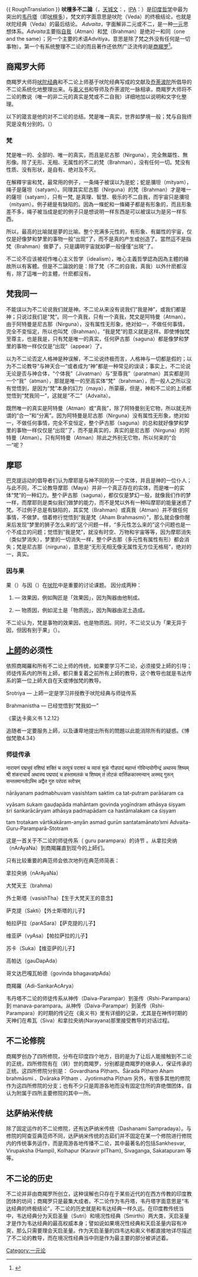 {{ RoughTranslation }}
{{IndicText}}
{{印度教}}
'''吠檀多不二論'''（{{lang-sa|{{IAST|'''Advaita Vedānta'''}}}}，[[天城文|天城文]]：{{Unicode|'''अद्वैत वेदान्त'''}}，[[IPA|IPA]]：{{IPA|/əd̪vait̪ə veːd̪ɑːnt̪ə/}}）是[[印度哲学|印度哲学]]中最为突出的[[韦丹塔|韦丹塔]]（即[[吠檀多|吠檀多]]），梵文{{IAST|Vedanta}}的字面意思是吠陀（Veda）的终极结论，也就是吠陀经典（Veda）的最后结论。 ''Advaita''，字面解非二元或不二，是一种[[一元论|一元]]思想体系。''Advaita''主要指[[自我|自我]]（Atman）和[[梵|梵]]（Brahman）是绝对一和同（one and the same）；另一个主要的术语Advitiya，意思是除了梵之外没有任何是一切事物）。第一个有系统整理不二论的而且著作还依然广泛流传的是[[商羯罗|商羯罗]]<ref>{{Cite book|title=On Hinduism|last=Doniger, Wendy|year=2013|isbn=978-9382277071|location=New Delhi|oclc=853310279}}</ref>。

== 商羯罗大师==
商羯罗大师将[[吠陀经典|吠陀经典]]和不二论上师基于吠陀经典写成的文献及[[乔荼波陀|乔荼波陀]]所倡导的不二论系统化地整理出来。与[[奥义书|奥义书]]和导师及乔荼波陀一脉相承，商羯罗大师将不二论的教说（唯一的非二元的真实是梵或不二自我）详细地加以说明和文字化整理。

以下的箴言是他的对不二论的总结。梵是唯一真实，世界如梦境一般；梵与自我终究是没有分别的。（''{{IAST|Brahma satyaṃ jagat mithyā, jīvo brahmaiva nāparah}}''）

=== 梵 ===
梵是唯一的、全部的、唯一的真实，而且是尼古那（Nirguna），完全無屬性、無形像。除了无形、无相、无属性的不二的梵（Brahman），没有任何一切。梵没有性质、没有形状，是自有、绝对及不灭。

在解釋宇宙和梵，最常用的例子，一条绳子被误以为是蛇；蛇是瀰坦（mityam），绳子是薩坦（satyam）。同理其实尼古那（Nirguna）的梵（Brahman）才是唯一的薩坦（satyam），只有一梵, 是真理、智慧、极乐的不二自我，而宇宙只是瀰坦（mityam）。例子總是有缺陷的。因為一條蛇和一條繩子都是有形象的，而且形象差不多，绳子被当成是蛇的例子只是想说明一样东西是可以被误以为是另一样东西。

所以，最高的比喻就是夢的比喻。整个充满多元性的，有形象、有屬性的宇宙，仅仅是好像梦和梦里的事物一般“出现”了，而不是真的产生或创造了。當然這不是指梵（Brahman）做夢了，只是講明宇宙就如夢一般僅僅“出現”了。

不二论不应该被视作唯心主义哲学（idealism），唯心主義哲學認為因為主體的緣故所以有客體。但是不二論說的是：除了梵（不二的自我，真我）以外什麽都沒有，除了這唯一的主體，什麽都沒有。

== 梵我同一 ==
不能误以为不二论说我们就是神。不二论从来没有说我们“我是神”，或我们都是神；只说过我们是“梵”。同一个真我，只有一个真我，梵文是阿特曼（Atman）。由于阿特曼是尼古那（Nirguna），没有属性无形象，绝对如一，不做任何事情，完全不变恒定，所以也叫梵（Brahman）。“我是梵”的意义就是这样。即使博伽梵至尊主，也是我是，只有梵是唯一的真实，任何萨古那（saguna）都是像梦和梦里的事物一样仅仅是“出现”（appear）了。

以为不二论否定人格神是种误解，不二论说终极而言，人格神与一切都是假的；以为不二论教导“与神天合一”或者成为“神”都是一种常见的误读；事实上，不二论说无论是否与神合体，“个体我”（Jivatman）与“至尊我”（paratman）其实都是同一个“我”（atman），那就是唯一的至高实体“梵”（brahman），而一般人之所以没有觉悟到，是因为“梵”本身的幻力（maya），所蒙蔽，但是，神和不二论的上师都觉悟到“梵我同一”，这就是“不二”（Advaita）。

既然唯一的真实是阿特曼（Atman）或“真我”，除了阿特曼别无它物，所以就无所谓的“合一”和“分离”。因为阿特曼是尼古那（Nirguna）没有属性无形象，绝对如一，不做任何事情，完全不变恒定，整个萨古那（saguna）的总和就好像梦和梦里的事物一样仅仅是“出现”了，而不是真实的，真实的是尼古那（Nirguna）的阿特曼（Atman）。只有阿特曼（Atman）除此之外别无它物，所以何来的“合一”呢？

== 摩耶 ==
巴克提运动的倡导者们认为摩耶是与神不同的另一个实体，并且是神的一位仆人；与此不同，不二论教导摩耶（Maya）并非一个真正存在的实体，而是唯一的实体“梵”的一种幻力。整个萨古那（saguna），都仅仅是梦幻一般，就像我们作的梦一样，而摩耶则是类似我们做梦的能力，而不是梵以外有一种叫摩耶的能量迷惑了梵。不过例子总是有缺陷的，其实梵（Brahman）或真我（Atman）并不做任何事情，不做梦。借着修行觉悟到“我是梵（Aham Brahmasmi）”，那么就会像你醒来后发现“梦里的狮子怎么来的”这个问题一样，“多元性怎么来的”这个问题也是一个不成立的问题；觉悟到“我是梵”，就没有时空、万物和宇宙等等，因为摩耶消失（类似梦消失），梦里的一切消失一样，整个萨古那（多元性有属性有形）都会消失；梵是尼古那（nirguna），意思是“无形无相无像无属性无方位无格局”，绝对的一，真实。

=== 因与果 ===
果（{{IAST|kārya}}）与因（{{IAST|kāraṇa}}）在[[吠陀|吠陀]]中是重要的讨论课题。 因分成两种：
# {{IAST|Nimitta kāraṇatva}} — 效果因，例如陶匠是「效果因」，因为陶器由他制成。
# {{IAST|Upādāna kāraṇatva}} — 物质因，例如泥土是「物质因」，因为陶器由泥土造成。

不二论认为，梵是事物的效果因，也是物质因。同时，不二论又认为「果无异于因，但因有别于果」（{{IAST|Kārya-kāraṇa ananyatva}}）。

== [[上師|上師]]的必须性 ==
依照商羯羅和所有不二论上师的传统，如果要学习不二论，必须接受上師的引导；师徒传系内的所有上師，都只重复着之前所有上師的教导，这个教导也就是韦达传系的第一位上師大自在天或博伽梵的教导。

Srotriya — 上師一定是学习并授教于吠陀经典与师徒传系

Brahmanistha — 已经觉悟到“梵我如一”

《蒙达卡奥义书 1.2.12》

追随者一定要服务上師，以及谦卑地提出所有的問題以此能消除所有的疑惑。《博伽梵歌4.34》

=== 师徒传承 ===

नारायणं पद्मभुवं वशिष्ठं शक्तिं च तत्पुत्रं पराशरं च व्यासं शुकं गौडपादं महान्तं गोविन्दयोगीन्द्रं अथास्य शिष्यम्
श्री शंकराचार्यं अथास्य पद्मपादं च हस्तामलकं च शिष्यम् तं तोटकं वार्त्तिककारमन्यान् अस्मद् गुरून् सन्ततमानतोऽस्मि
अद्वैत गुरु परंपरा स्तोत्रम्

nārāyanam padmabhuvam vasishtam saktim ca tat-putram parāśaram ca

vyāsam śukam gauḍapāda mahāntam govinda yogīndram athāsya śiṣyam
śri śankarācāryam athāsya padmapādam ca hastāmalakam ca śiṣyam

tam trotakam vārtikakāram-anyān asmad gurūn santatamānato’smi
Advaita-Guru-Paramparā-Stotram

这是一首关于不二论的师徒传系（ guru parampara）的诗节 。从拿拉央纳（nArAyaNa）到商羯羅直到现今的上師们。

只有比较重要的典范师会依次地列在典范师简表：

拿拉央纳（nArAyaNa）

大梵天王（brahma）

外士斯塔（vasishTha）【生于大梵天王的意念】

萨克提（Sakti）【外士斯塔的儿子】

帕拉萨拉（parASara）【萨克提的儿子】

维亚萨（vyAsa）【帕拉萨拉的儿子】

苏卡（Suka）【维亚萨的儿子】

高帕达（gauDapAda）

哥文达巴嘎瓦帕德（govinda bhagavatpAda）

商羯羅（Adi-SankarAcArya）

韦丹塔不二论的师徒传系从神传（Daiva-Parampar）到圣传（Rshi-Parampara）到 manava-parampara。从神传（Daiva-Parampar）到圣传（Rshi-Parampara）的时期的传记在《奥义书》里有详细的记录，尤其是在神传时期的天神们在希瓦（Siva）和拿拉央纳(Narayana)那里接受教导的对话过程。

== 不二论修院 ==
商羯罗创办了四所修院，分布在印度四个地方，目的是为了让后人能接触到不二论的正统，四所修院有在（转）世的商羯罗，分别都是商羯罗的继承人，保证传承的正统。这四所修院分别是：
Govardhana Pīṭhaṃ、Śārada Pīṭhaṃ Aham brahmāsmi 、Dvāraka Pīṭhaṃ 、Jyotirmaṭha Pīṭhaṃ 
另外，有很多其他的修院作为这四所修院的分支；也有不少只是周游各地而没有固定住所的弃绝僧团体，自认为附属于四所主要修院的其中一所。

== 达萨纳米传统 ==
除了固定运作的不二论修院，还有达萨纳米传统（Dashanami Sampradaya）。与修院的阿查亚典范师不同，达萨纳米传统的古茹们并不固定在某一个修院进行修院内的传统事务运作，而是周游各地传播不二论，其中最著名的包括Sankhesvar, Virupaksha (Hampi), Kolhapur (Karavir pITham), Sivaganga, Sakatapuram 等等。

== 不二论的历史 ==
不二论并非由商羯罗所创立，这种误解也只存在于某些近代的在西方传教的印度教团体的坊间；商羯罗只是最集大成者。不二论作为韦丹塔，韦丹塔字面意思是“韦达经典的终极结论”，不二论的历史就是和韦达经典一样久远。在印度教传统当中，韦达经典分为天启圣量（Sutri）和境况性经典（Smirthi）两大类，天启圣量才是作为韦达经典的最高权威本身；譬如说如果境况性经典和天启圣量内容有冲突，那么只需要理会天启圣量。作为天启圣量的四韦达和奥义书都直接地详尽描述了不二论的教导，而在境况性经典当中则是作为最主要的部分被讲述着。
{{印度神話}}

[[Category:一元论|Category:一元论]]